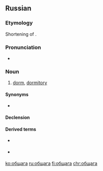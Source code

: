 ==Russian==

===Etymology===
Shortening of {{term|общежи́тие||lang=ru}}.

===Pronunciation===
* {{IPA|/ɐpˈɕːæɡə/|lang=ru}}

===Noun===
{{ru-noun+|обща́га}}

# {{context|colloquial|slang|lang=ru}} [[dorm]], [[dormitory]]

====Synonyms====
* {{l|ru|общежитие}}

====Declension====
{{ru-noun-table|обща́га}}

====Derived terms====
* {{l|ru|общажник}} {{pos n}}
* {{l|ru|общажный}} {{pos a}}

[[ko:общага]]
[[ru:общага]]
[[fi:общага]]
[[chr:общага]]